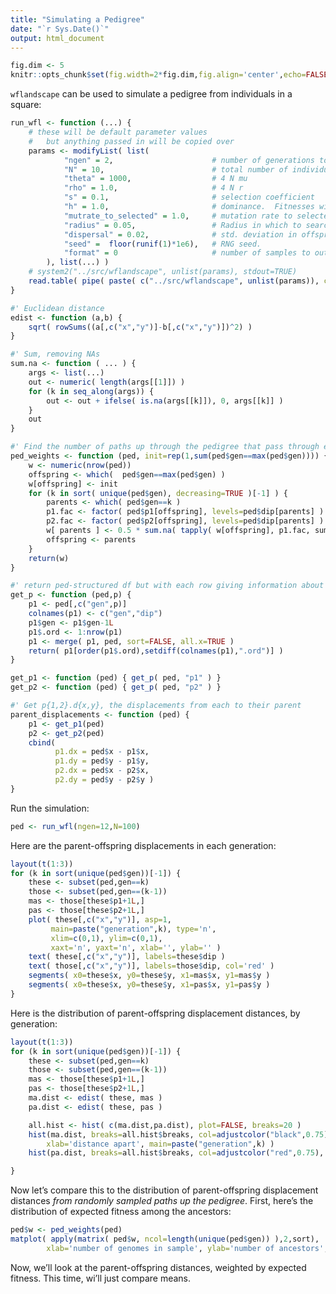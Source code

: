 ```yaml
---
title: "Simulating a Pedigree"
date: "`r Sys.Date()`"
output: html_document
---
```


```r
fig.dim <- 5
knitr::opts_chunk$set(fig.width=2*fig.dim,fig.align='center',echo=FALSE)
```

`wflandscape` can be used to simulate a pedigree from individuals in a square:
```r

run_wfl <- function (...) {
    # these will be default parameter values
    #   but anything passed in will be copied over
    params <- modifyList( list(
            "ngen" = 2,                      # number of generations to run for
            "N" = 10,                        # total number of individuals
            "theta" = 1000,                  # 4 N mu
            "rho" = 1.0,                     # 4 N r
            "s" = 0.1,                       # selection coefficient
            "h" = 1.0,                       # dominance.  Fitnesses will be 1,1+sh,1+2s, so h=1=additive.
            "mutrate_to_selected" = 1.0,     # mutation rate to selected variants
            "radius" = 0.05,                 # Radius in which to search for mates.
            "dispersal" = 0.02,              # std. deviation in offspring dispersal
            "seed" =  floor(runif(1)*1e6),   # RNG seed.
            "format" = 0                     # number of samples to output the genotypes of
        ), list(...) )
    # system2("../src/wflandscape", unlist(params), stdout=TRUE)
    read.table( pipe( paste( c("../src/wflandscape", unlist(params)), collapse=' ') ) , sep=' ', header=TRUE )
}

#' Euclidean distance
edist <- function (a,b) {
    sqrt( rowSums((a[,c("x","y")]-b[,c("x","y")])^2) )
}

#' Sum, removing NAs
sum.na <- function ( ... ) {
    args <- list(...)
    out <- numeric( length(args[[1]]) )
    for (k in seq_along(args)) {
        out <- out + ifelse( is.na(args[[k]]), 0, args[[k]] )
    }
    out
}

#' Find the number of paths up through the pedigree that pass through each individual
ped_weights <- function (ped, init=rep(1,sum(ped$gen==max(ped$gen)))) {
    w <- numeric(nrow(ped))
    offspring <- which(  ped$gen==max(ped$gen) )
    w[offspring] <- init
    for (k in sort( unique(ped$gen), decreasing=TRUE )[-1] ) {
        parents <- which( ped$gen==k )
        p1.fac <- factor( ped$p1[offspring], levels=ped$dip[parents] )
        p2.fac <- factor( ped$p2[offspring], levels=ped$dip[parents] )
        w[ parents ] <- 0.5 * sum.na( tapply( w[offspring], p1.fac, sum  ) , tapply( w[offspring], p2.fac, sum  ) )
        offspring <- parents
    }
    return(w)
}

#' return ped-structured df but with each row giving information about the parent of the correp row in ped
get_p <- function (ped,p) {
    p1 <- ped[,c("gen",p)]
    colnames(p1) <- c("gen","dip")
    p1$gen <- p1$gen-1L
    p1$.ord <- 1:nrow(p1)
    p1 <- merge( p1, ped, sort=FALSE, all.x=TRUE )
    return( p1[order(p1$.ord),setdiff(colnames(p1),".ord")] )
}

get_p1 <- function (ped) { get_p( ped, "p1" ) }
get_p2 <- function (ped) { get_p( ped, "p2" ) }

#' Get p{1,2}.d{x,y}, the displacements from each to their parent
parent_displacements <- function (ped) {
    p1 <- get_p1(ped)
    p2 <- get_p2(ped)
    cbind( 
          p1.dx = ped$x - p1$x,
          p1.dy = ped$y - p1$y,
          p2.dx = ped$x - p2$x,
          p2.dy = ped$y - p2$y )
}

```

Run the simulation:
```r
ped <- run_wfl(ngen=12,N=100)
```

Here are the parent-offspring displacements in each generation:
```r
layout(t(1:3))
for (k in sort(unique(ped$gen))[-1]) {
    these <- subset(ped,gen==k)
    those <- subset(ped,gen==(k-1))
    mas <- those[these$p1+1L,]
    pas <- those[these$p2+1L,]
    plot( these[,c("x","y")], asp=1,
         main=paste("generation",k), type='n',
         xlim=c(0,1), ylim=c(0,1), 
         xaxt='n', yaxt='n', xlab='', ylab='' )
    text( these[,c("x","y")], labels=these$dip )
    text( those[,c("x","y")], labels=those$dip, col='red' )
    segments( x0=these$x, y0=these$y, x1=mas$x, y1=mas$y )
    segments( x0=these$x, y0=these$y, x1=pas$x, y1=pas$y )
}
```

Here is the distribution of parent-offspring displacement distances, by generation:
```r
layout(t(1:3))
for (k in sort(unique(ped$gen))[-1]) {
    these <- subset(ped,gen==k)
    those <- subset(ped,gen==(k-1))
    mas <- those[these$p1+1L,]
    pas <- those[these$p2+1L,]
    ma.dist <- edist( these, mas )
    pa.dist <- edist( these, pas )

    all.hist <- hist( c(ma.dist,pa.dist), plot=FALSE, breaks=20 )
    hist(ma.dist, breaks=all.hist$breaks, col=adjustcolor("black",0.75),
        xlab='distance apart', main=paste("generation",k) )
    hist(pa.dist, breaks=all.hist$breaks, col=adjustcolor("red",0.75), add=TRUE )

}
```


Now let's compare this to the distribution of parent-offspring displacement distances
*from randomly sampled paths up the pedigree*.
First, here's the distribution of expected fitness among the ancestors:
```r
ped$w <- ped_weights(ped)
matplot( apply(matrix( ped$w, ncol=length(unique(ped$gen)) ),2,sort), 
        xlab='number of genomes in sample', ylab='number of ancestors', type='l' )
```
Now, we'll look at the parent-offspring distances, weighted by expected fitness.
This time, wi'll just compare means.
```r

```
